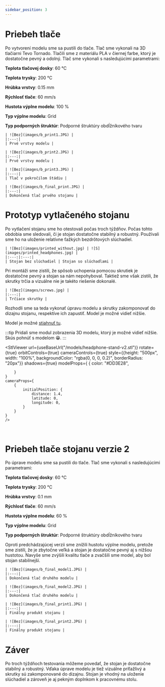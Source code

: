 ```yaml
---
sidebar_position: 3
---
```



# Priebeh tlače

Po vytvorení modelu sme sa pustili do tlače. Tlač sme vykonali na 3D tlačiarni Tevo Tornado. Tlačili sme z materiálu PLA v čiernej farbe, ktorý je dostatočne pevný a odolný. Tlač sme vykonali s nasledujúcimi parametrami:

**Teplota tlačovej dosky**: 60 °C

**Teplota trysky**: 200 °C

**Hrúbka vrstvy**: 0.15 mm

**Rýchlosť tlače**: 60 mm/s

**Hustota výplne modelu**: 100 %

**Typ výplne modelu**: Grid

**Typ podporných štruktúr**: Podporné štruktúry obdĺžníkového tvaru

    | ![Bez](images/b_print1.JPG) |
    |:---:|
    | Prvé vrstvy modelu |

    | ![Bez](images/b_print2.JPG) |
    |:---:|
    | Prvé vrstvy modelu |

    | ![Bez](images/b_print3.JPG) |
    |:---:|
    | Tlač v pokročilom štádiu |

    | ![Bez](images/b_final_print.JPG) |
    |:---:|
    | Dokončená tlač prvého stojanu |

# Prototyp vytlačeného stojanu

Po vytlačení stojanu sme ho otestovali počas troch týždňov. Počas tohto obdobia sme sledovali, či je stojan dostatočne stabilný a robustný. Používali sme ho na uloženie relatívne ťažkých bezdrôtových slúchadiel.


    | ![Bez](images/printed_without.jpg) | ![S](images/printed_headphones.jpg) |
    |:---:|:---:|
    | Stojan bez slúchadiel | Stojan so slúchadlami |

Pri montáži sme zistili, že spôsob uchopenia pomocou skrutiek je dostatočne pevný a stojan sa nám nepohyboval. Taktiež sme však zistili, že skrutky trčia a vizuálne nie je takéto riešenie dokonalé.

    | ![Bez](images/screws.jpg) |
    |:---:|
    | Trčiace skrutky |

Rozhodli sme sa teda vykonať úpravu modelu a skrutky zakomponovať do dizajnu stojanu, respektíve ich zapustiť. Model je možné vidieť nižšie.

Model je možné [stiahnuť tu](/models/headphone-stand-v2.stl).

:::tip
Pridali sme modul zobrazenia 3D modelu, ktorý je možné vidieť nižšie. Skús pohnúť s modelom 😁.
:::

<StlViewer
    url={useBaseUrl("/models/headphone-stand-v2.stl")}
    rotate={true}
    orbitControls={true}
    cameraControls={true}
    style={{height: "500px", width: "100%", backgroundColor: "rgba(0, 0, 0, 0.2)", borderRadius: "20px"}}
    shadows={true}
    modelProps={
        {
            color: "#DD3E28",

        }
    }
    cameraProps={
        {
            initialPosition: {
                distance: 1.4,
                latitude: 0,
                longitude: 0,
            }
        }
    }
    />

<br/>

# Priebeh tlače stojanu verzie 2

Po úprave modelu sme sa pustili do tlače. Tlač sme vykonali s nasledujúcimi parametrami:

**Teplota tlačovej dosky**: 60 °C

**Teplota trysky**: 200 °C

**Hrúbka vrstvy**: 0.1 mm

**Rýchlosť tlače**: 60 mm/s

**Hustota výplne modelu**: 60 %

**Typ výplne modelu**: Grid

**Typ podporných štruktúr**: Podporné štruktúry obdĺžníkového tvaru

Oproti predchádzajúcej verzii sme znížili hustotu výplne modelu, pretože sme zistili, že je zbytočne veľká a stojan je dostatočne pevný aj s nižšou hustotou. Navyše sme zvýšili kvalitu tlače a zvačšili sme model, aby bol stojan stabilnejší.

    | ![Bez](images/b_final_model1.JPG) |
    |:---:|
    | Dokončená tlač druhého modelu |

    | ![Bez](images/b_final_model2.JPG) |
    |:---:|
    | Dokončená tlač druhého modelu |

    | ![Bez](images/b_final_print1.JPG) |
    |:---:|
    | Finálny produkt stojanu |

    | ![Bez](images/b_final_print2.JPG) |
    |:---:|
    | Finálny produkt stojanu |

# Záver

Po troch týždňoch testovania môžeme povedať, že stojan je dostatočne stabilný a robustný. Vďaka úprave modelu je tiež vizuálne príťažlivý a skrutky sú zakomponované do dizajnu. Stojan je vhodný na uloženie slúchadiel a zároveň je aj pekným doplnkom k pracovnému stolu.
```
